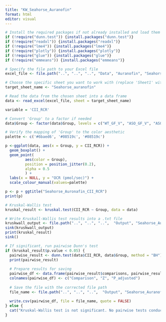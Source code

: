 ```yaml
---
title: "KW_Seahorse_Auranofin"
format: html
editor: visual
---
```


```r
# Install the required packages if not already installed and load them
if (!require("dunn.test")) {install.packages("dunn.test")}
if (!require("readxl")) {install.packages("readxl")}
if (!require("lme4")) {install.packages("lme4")}
if (!require("plotly")) {install.packages("plotly")}
if (!require("glue")) {install.packages("glue")}
if (!require("emmeans")) {install.packages("emmeans")}
```

```r
# Specify the file path to your Excel file
excel_file <- file.path("..", "..", "..", "Data", "Auranofin", "Seahorse_Auranofin_Livia_012324.xlsx")

# Choose the specific sheet you want to work with (replace 'Sheet1' with the sheet name you need)
target_sheet_name <- "Seahorse_auranofin"

# Read the data from the chosen sheet into a data frame
data <- read_excel(excel_file, sheet = target_sheet_name)

variable = 'CII_RCR'
```

```r
# Convert 'Group' to a factor if needed
data$Group <- factor(data$Group, levels = c("WT_GF_V", "ASO_GF_V", "ASO_GF_A"))

# Verify the mapping of 'Group' to the color aesthetic
palette <- c('#6baed6', '#08519c', '#08519c')

p <-ggplot(data, aes(x = Group, y = CII_RCR)) +
  geom_boxplot() +
  geom_point(
         aes(color = Group), 
         position = position_jitter(0.2), 
         alpha = 0.5
         ) + 
  labs(x = NULL, y = "OCR (pmol/sec)") +
  scale_colour_manual(values=palette)

p <- p + ggtitle("Seahorse_Auronafin_CII_RCR")
print(p)
```

```r
# Kruskal-Wallis test
kruskal_result <- kruskal.test(CII_RCR ~ Group, data = data)

# Write Kruskall-Wallis test results into a .txt file
kruskwall_output <- file.path("..", "..", "..",  "Output", "Seahorse_Auranofin", "CII", glue("KW_CII_RCR-{Sys.Date()}-kruskal.txt"))
sink(kruskwall_output)
print(kruskal_result)
sink()

# If significant, run pairwise Dunn's test
if (kruskal_result$p.value < 0.05) {
  pairwise_result <- dunn.test(data$CII_RCR, data$Group, method = "BH")
  print(pairwise_result)
  
  # Prepare results for saving
  pairwise_df <- data.frame(pairwise_result$comparisons, pairwise_result$Z, pairwise_result$P.adjusted)
  colnames(pairwise_df) <- c("Comparison", "Z", "P_adjusted")
  
  # Save the file with the corrected file path
  file_name <- file.path("..", "..", "..",  "Output", "Seahorse_Auranofin", "CII", glue("KW_CII_RCR-{Sys.Date()}-pairwise.txt"))
  
  write.csv(pairwise_df, file = file_name, quote = FALSE)
} else {
  cat("Kruskal-Wallis test is not significant. No pairwise tests conducted.\n")
}
```
